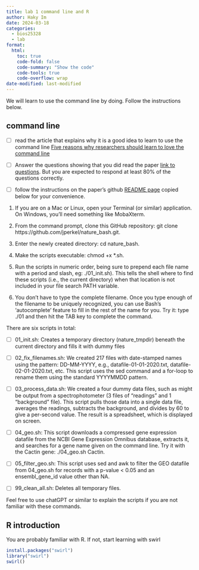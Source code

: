```yaml
---
title: lab 1 command line and R
author: Haky Im
date: 2024-03-18
categories:
  - bios25328
  - lab
format:
  html:
    toc: true
    code-fold: false
    code-summary: "Show the code"
    code-tools: true
    code-overflow: wrap
date-modified: last-modified
---
```


We will learn to use the command line by doing. Follow the instructions below.

## command line

- [ ] read the article that explains why it is a good idea to learn to use the command line [Five reasons why researchers should learn to love the command line](https://www.nature.com/articles/d41586-021-00263-0)

- [ ] Answer the questions showing that you did read the paper [link to questions](https://forms.gle/DQQdBt3cNoY6SADVA). But you are expected to respond at least 80% of the questions correctly.

- [ ] follow the instructions on the paper's github [README page](https://github.com/jperkel/nature_bash/blob/main/README.md) copied below for your convenience.

1.    If you are on a Mac or Linux, open your Terminal (or similar) application. On Windows, you'll need something like MobaXterm.

2.    From the command prompt, clone this GitHub repository: git clone https://github.com/jperkel/nature_bash.git.

3.    Enter the newly created directory: cd nature_bash.

4.    Make the scripts executable: chmod +x *.sh.
5.    Run the scripts in numeric order, being sure to prepend each file name with a period and slash, eg: ./01_init.sh). This tells the shell where to find these scripts (i.e., the current directory) when that location is not included in your file search PATH variable.
6.    You don't have to type the complete filename. Once you type enough of the filename to be uniquely recognized, you can use Bash's 'autocomplete' feature to fill in the rest of the name for you. Try it: type ./01 and then hit the TAB key to complete the command.

There are six scripts in total:

- [ ] 01_init.sh: Creates a temporary directory (nature_tmpdir) beneath the current directory and fills it with dummy files
    
- [ ] 02_fix_filenames.sh: We created 217 files with date-stamped names using the pattern: DD-MM-YYYY, e.g., datafile-01-01-2020.txt, datafile-02-01-2020.txt, etc. This script uses the sed command and a for-loop to rename them using the standard YYYYMMDD pattern.
    
- [ ] 03_process_data.sh: We created a four dummy data files, such as might be output from a spectrophotometer (3 files of "readings" and 1 "background" file). This script pulls those data into a single data file, averages the readings, subtracts the background, and divides by 60 to give a per-second value. The result is a spreadsheet, which is displayed on screen.
    
- [ ] 04_geo.sh: This script downloads a compressed gene expression datafile from the NCBI Gene Expression Omnibus database, extracts it, and searches for a gene name given on the command line. Try it with the Cactin gene: ./04_geo.sh Cactin.
    
- [ ] 05_filter_geo.sh: This script uses sed and awk to filter the GEO datafile from 04_geo.sh for records with a p-value < 0.05 and an ensembl_gene_id value other than NA.
    
- [ ] 99_clean_all.sh: Deletes all temporary files.

Feel free to use chatGPT or similar to explain the scripts if you are not familiar with these commands.


## R introduction
You are probably familiar with R. If not, start learning with swirl

```r
install.packages("swirl")
library("swirl")
swirl()
```



